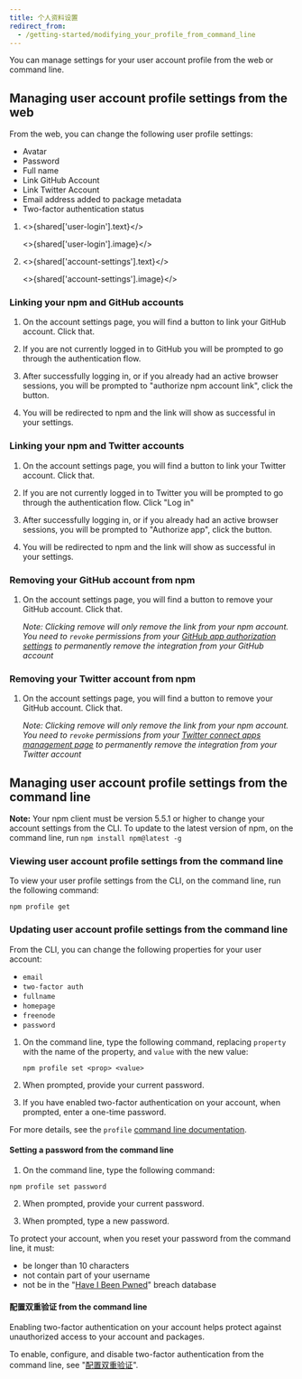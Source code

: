 ```yaml
---
title: 个人资料设置
redirect_from:
  - /getting-started/modifying_your_profile_from_command_line
---
```



You can manage settings for your user account profile from the web or command line.

## Managing user account profile settings from the web

From the web, you can change the following user profile settings:

- Avatar
- Password
- Full name
- Link GitHub Account
- Link Twitter Account
- Email address added to package metadata
- Two-factor authentication status

1. <>{shared['user-login'].text}</>

   <>{shared['user-login'].image}</>

2. <>{shared['account-settings'].text}</>

   <>{shared['account-settings'].image}</>

### Linking your npm and GitHub accounts

1. On the account settings page, you will find a button to link your GitHub account. Click that.

   <Screenshot src="/getting-started/managing-your-npm-user-account/connect-github.png" alt="Screenshot of linking from Account Setting without any accounts linked" />

2. If you are not currently logged in to GitHub you will be prompted to go through the authentication flow.

   <Screenshot src="/getting-started/managing-your-npm-user-account/github-login.png" alt="GitHub login form" />

3. After successfully logging in, or if you already had an active browser sessions, you will be prompted to "authorize npm account link", click the button.

   <Screenshot src="/getting-started/managing-your-npm-user-account/github-authorize.png" alt="Landing page to authorize the installation of the npm account linking app" />

4. You will be redirected to npm and the link will show as successful in your settings.

   <Screenshot src="/getting-started/managing-your-npm-user-account/github-success.png" alt="Screenshot of linking from Account Setting with successfully linked GitHub account" />

### Linking your npm and Twitter accounts

1. On the account settings page, you will find a button to link your Twitter account. Click that.

   <Screenshot src="/getting-started/managing-your-npm-user-account/connect-twitter.png" alt="Screenshot of linking from Account Setting without any accounts linked" />

2. If you are not currently logged in to Twitter you will be prompted to go through the authentication flow. Click "Log in"

   <Screenshot src="/getting-started/managing-your-npm-user-account/twitter-login.png" alt="Twitter login form" />

3. After successfully logging in, or if you already had an active browser sessions, you will be prompted to "Authorize app", click the button.

   <Screenshot src="/getting-started/managing-your-npm-user-account/twitter-authorize.png" alt="Landing page to authorize the installation of the npm account linking app" />

4. You will be redirected to npm and the link will show as successful in your settings.

   <Screenshot src="/getting-started/managing-your-npm-user-account/twitter-success.png" alt="Screenshot of linking from Account Setting with successfully linked Twitter account" />

### Removing your GitHub account from npm

1. On the account settings page, you will find a button to remove your GitHub account. Click that.

   <Screenshot src="/getting-started/managing-your-npm-user-account/github-remove.png" alt="Screenshot of linking from Account Setting with a cursor hovering over remove button" />

   _Note: Clicking remove will only remove the link from your npm account. You need to `revoke` permissions from your [GitHub app authorization settings](https://github.com/settings/apps/authorizations) to permanently remove the integration from your GitHub account_

### Removing your Twitter account from npm

1. On the account settings page, you will find a button to remove your GitHub account. Click that.

   <Screenshot src="/getting-started/managing-your-npm-user-account/twitter-remove.png" alt="Screenshot of linking from Account Setting with a cursor hovering over remove button" />

   _Note: Clicking remove will only remove the link from your npm account. You need to `revoke` permissions from your [Twitter connect apps management page](https://twitter.com/settings/connected_apps) to permanently remove the integration from your Twitter account_

## Managing user account profile settings from the command line

<Note>

**Note:** Your npm client must be version 5.5.1 or higher to change your account settings from the CLI. To update to the latest version of npm, on the command line, run `npm install npm@latest -g`

</Note>

### Viewing user account profile settings from the command line

To view your user profile settings from the CLI, on the command line, run the following command:

```
npm profile get
```

<Screenshot src="/getting-started/managing-your-npm-user-account/profile-settings-cli.png" alt="Screenshot of command-line interface profile settings table" />

### Updating user account profile settings from the command line

From the CLI, you can change the following properties for your user account:

- `email`
- `two-factor auth`
- `fullname`
- `homepage`
- `freenode`
- `password`

1. On the command line, type the following command, replacing `property` with the name of the property, and `value` with the new value:

   ```
   npm profile set <prop> <value>
   ```

2. When prompted, provide your current password.

3. If you have enabled two-factor authentication on your account, when prompted, enter a one-time password.

For more details, see the `profile` [command line documentation](https://docs.npmjs.com/cli/profile).

#### Setting a password from the command line

1. On the command line, type the following command:

```
npm profile set password
```

2. When prompted, provide your current password.

3. When prompted, type a new password.

<Note>

To protect your account, when you reset your password from the command line, it must:

- be longer than 10 characters
- not contain part of your username
- not be in the "[Have I Been Pwned](https://haveibeenpwned.com/)" breach database

</Note>

#### 配置双重验证 from the command line

Enabling two-factor authentication on your account helps protect against unauthorized access to your account and packages.

To enable, configure, and disable two-factor authentication from the command line, see "[配置双重验证](/configuring-two-factor-authentication#configuring-2fa-from-the-command-line)".
